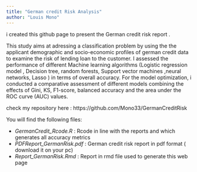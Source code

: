 ```yaml
---
title: "German credit Risk Analysis"
author: "Louis Mono"
---
```


i created this github page to present the German credit risk report .

This study aims at adressing a classification problem by using the the applicant demographic and socio-economic profiles of german credit data to examine the risk of lending loan to the customer. I assessed the performance of different Machine learning algorithms (Logistic regression model , Decision tree, random forests, Support vector machines ,neural networks, Lasso ) in terms of overall accuracy. For the model optimization, i conducted a comparative assessment of different models combining the effects of Gini, KS, F1-score, balanced accuracy and the area under the ROC curve (AUC) values.

check my repository here : https://github.com/Mono33/GermanCreditRisk


You will find the following files: 

- *GermanCredit_Rcode.R* : Rcode in line with the reports and which generates all accuracy metrics
<br>
- *PDFReport_GermanRisk.pdf* : German credit risk report in pdf format ( download it on your pc)
<br>
- *Report_GermanRisk.Rmd* :   Report in rmd file used to generate this web page